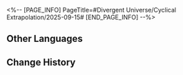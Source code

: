 <%-- [PAGE_INFO]
PageTitle=#Divergent Universe/Cyclical Extrapolation/2025-09-15#
[END_PAGE_INFO] --%>
{{Event
|name              = Cyclical Extrapolation: Brief Peace
|image             = Event Cyclical Extrapolation Brief Peace.png
|type              = Cyclical Extrapolation
|time_known        = yes
|time_start        = 2025-09-15 04:00:00
|time_end          = 2025-09-22 03:59:59
}}

{{Cyclical Extrapolation
|boons      = 
|curios     = Peace Box (Decrypted)
|equations  = 
|trailblaze = 
|rewards    = Relic Remains*30; Lost Crystal*3
|boss_1_1   = Voidranger: Trampler; Decaying Shadow; Dreamjolt Troupe's Sweet Gorilla; "Tomorrow in Harmonious Chords"; "Present Inebriated in Revelry"
|boss_1_2   = Automaton Grizzly (Bug); Frigid Prowler (Bug); Disciples of Sanctus Medicus: Shape Shifter (Bug); Aurumaton Gatekeeper (Bug); Senior Staff: Team Leader (Bug); Dreamjolt Troupe's Beyond Overcooked (Bug); Dreamjolt Troupe's Sweet Gorilla (Bug); "Past Confined and Caged" (Bug); Memory Zone Meme "Shell of Faded Rage" (Bug); Howling Casket (Bug); Furiae Praetor (Bug)
|boss_2_1   = Voidranger: Trampler (Bug); Decaying Shadow (Bug); Dreamjolt Troupe's Sweet Gorilla (Bug); "Tomorrow in Harmonious Chords" (Bug); "Present Inebriated in Revelry" (Bug)
|boss_2_2   = Svarog (Complete); Abundant Ebon Deer (Complete); Swarm: True Sting (Complete); Argenti (Complete)
|boss_3     = Borisin Warhead: Hoolay (Complete)
|rules      = Obtain this week's Preset Constructs upon entering the First Plane; Obtain 2 Equations of 1-star rarity at the start
|root       = Divergent Universe: Protean Hero
}}

==Other Languages==
{{Other Languages
|en   = Cyclical Extrapolation: Brief Peace
|zhs  = 周期演算：和平短暂
|zht  = 週期演算：和平短暫
|ja   = 周期演算：束の間の平和
|ko   = 주기 연산: 짧은 평화
|es   = Cálculo periódico: Paz efímera
|fr   = Calcul cyclique&nbsp;: Paix éphémère
|ru   = Цикличное вычисление: Короткий мир
|th   = การคำนวณแบบรอบ: สันติภาพชั่วคราว
|vi   = Ngoại Suy Chu Kỳ: Hòa Bình Ngắn Ngủi
|de   = Zyklische Berechnung: Kurzer Frieden
|id   = Kalkulasi Siklus: Kedamaian yang Singkat
|pt   = Extrapolação Cíclica: Breve Paz
}}

==Change History==
{{Change History|3.5}}